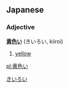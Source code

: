 ==Japanese==
===Adjective===
'''[[黄色]]い''' (きいろい, kiiroi)

# [[yellow]]
[[Category:ja:Colors|きいろい]]

[[pl:黄色い]]